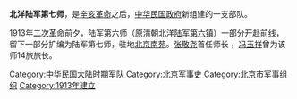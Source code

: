 '''北洋陆军第七师'''，是[[辛亥革命|辛亥革命]]之后，[[中华民国政府|中华民国政府]]新组建的一支部队。

1913年[[二次革命|二次革命]]前夕，陆军第六师（原清朝北洋[[陆军第六镇|陆军第六镇]]）一部分开赴前线，留下一部分扩编为陆军第七师，驻地[[北京|北京]][[南苑|南苑]]。[[张敬尧|张敬尧]]首任师长 ，[[冯玉祥|冯玉祥]]曾为该师14旅旅长。

{{中华民国大陆时期小作品}}
[[Category:中华民国大陆时期军队|Category:中华民国大陆时期军队]]
[[Category:北京军事史|Category:北京军事史]]
[[Category:北京市军事组织|Category:北京市军事组织]]
[[Category:1913年建立|Category:1913年建立]]